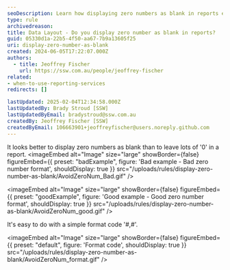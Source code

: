 ```yaml
---
seoDescription: Learn how displaying zero numbers as blank in reports enhances readability using formats like '#,#' for cleaner data presentation.
type: rule
archivedreason:
title: Data Layout - Do you display zero number as blank in reports?
guid: 05330d1a-22b5-4f50-aa67-7b9a13605f25
uri: display-zero-number-as-blank
created: 2024-06-05T17:22:07.000Z
authors:
  - title: Jeoffrey Fischer
    url: https://ssw.com.au/people/jeoffrey-fischer
related:
- when-to-use-reporting-services
redirects: []

lastUpdated: 2025-02-04T12:34:58.000Z
lastUpdatedBy: Brady Stroud [SSW]
lastUpdatedByEmail: bradystroud@ssw.com.au
createdBy: Jeoffrey Fischer [SSW]
createdByEmail: 106663901+jeoffreyfischer@users.noreply.github.com
---
```


It looks better to display zero numbers as blank than to leave lots of '0' in a report.
<imageEmbed
  alt="Image"
  size="large"
  showBorder={false}
  figureEmbed={{
    preset: "badExample",
    figure: 'Bad example - Bad zero number format',
    shouldDisplay: true
  }}
  src="/uploads/rules/display-zero-number-as-blank/AvoidZeroNum_Bad.gif"
/>

<imageEmbed
  alt="Image"
  size="large"
  showBorder={false}
  figureEmbed={{
    preset: "goodExample",
    figure: 'Good example - Good zero number format',
    shouldDisplay: true
  }}
  src="/uploads/rules/display-zero-number-as-blank/AvoidZeroNum_good.gif"
/>

It's easy to do with a simple format code '#,#'.


<imageEmbed
  alt="Image"
  size="large"
  showBorder={false}
  figureEmbed={{
    preset: "default",
    figure: 'Format code',
    shouldDisplay: true
  }}
  src="/uploads/rules/display-zero-number-as-blank/AvoidZeroNum_format.gif"
/>
